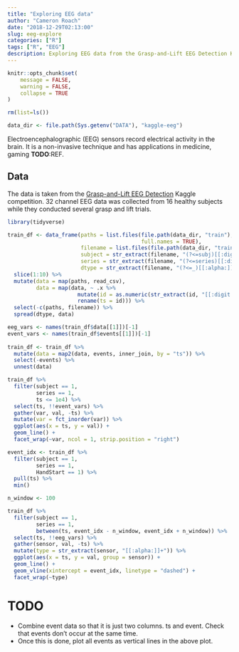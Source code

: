 ```yaml
---
title: "Exploring EEG data"
author: "Cameron Roach"
date: "2018-12-29T02:13:00"
slug: eeg-explore
categories: ["R"]
tags: ["R", "EEG"]
description: Exploring EEG data from the Grasp-and-Lift EEG Detection Kaggle competition.
---
```


```r
knitr::opts_chunk$set(
	message = FALSE,
	warning = FALSE,
	collapse = TRUE
)

rm(list=ls())

data_dir <- file.path(Sys.getenv("DATA"), "kaggle-eeg")
```

Electroencephalographic (EEG) sensors record electrical activity in the brain. It is a non-invasive technique and has applications in medicine, gaming __TODO__:REF.

## Data

The data is taken from the [Grasp-and-Lift EEG Detection](https://www.kaggle.com/c/grasp-and-lift-eeg-detection) Kaggle competition. 32 channel EEG data was collected from 16 healthy subjects while they conducted several grasp and lift trials.


```r
library(tidyverse)

train_df <- data_frame(paths = list.files(file.path(data_dir, "train"),
                                          full.names = TRUE),
                       filename = list.files(file.path(data_dir, "train")),
                       subject = str_extract(filename, "(?<=subj)[[:digit:]]+"),
                       series = str_extract(filename, "(?<=series)[[:digit:]]+"),
                       dtype = str_extract(filename, "(?<=_)[[:alpha:]]+(?=.csv)")) %>% 
  slice(1:10) %>% 
  mutate(data = map(paths, read_csv),
         data = map(data, ~ .x %>% 
                      mutate(id = as.numeric(str_extract(id, "[[:digit:]]+$"))) %>% 
                      rename(ts = id))) %>% 
  select(-c(paths, filename)) %>% 
  spread(dtype, data)

eeg_vars <- names(train_df$data[[1]])[-1]
event_vars <- names(train_df$events[[1]])[-1]
  
train_df <- train_df %>% 
  mutate(data = map2(data, events, inner_join, by = "ts")) %>% 
  select(-events) %>% 
  unnest(data)
```

```r
train_df %>% 
  filter(subject == 1,
         series == 1,
         ts <= 1e4) %>% 
  select(ts, !!event_vars) %>% 
  gather(var, val, -ts) %>% 
  mutate(var = fct_inorder(var)) %>% 
  ggplot(aes(x = ts, y = val)) +
  geom_line() +
  facet_wrap(~var, ncol = 1, strip.position = "right")
```




```r
event_idx <- train_df %>% 
  filter(subject == 1,
         series == 1,
         HandStart == 1) %>% 
  pull(ts) %>% 
  min()

n_window <- 100

train_df %>% 
  filter(subject == 1,
         series == 1,
         between(ts, event_idx - n_window, event_idx + n_window)) %>% 
  select(ts, !!eeg_vars) %>% 
  gather(sensor, val, -ts) %>% 
  mutate(type = str_extract(sensor, "[[:alpha:]]+")) %>% 
  ggplot(aes(x = ts, y = val, group = sensor)) +
  geom_line() +
  geom_vline(xintercept = event_idx, linetype = "dashed") +
  facet_wrap(~type)
```


# TODO

* Combine event data so that it is just two columns. ts and event. Check that events don't occur at the same time.
* Once this is done, plot all events as vertical lines in the above plot.